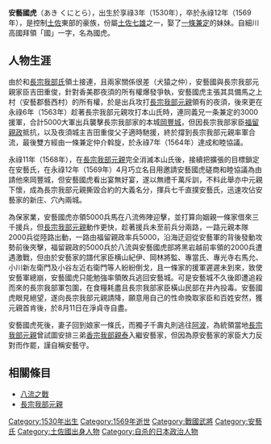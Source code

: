 '''安藝國虎'''（あき くにとら），出生於享祿3年（1530年），卒於永祿12年（1569年），是控制[[土佐|土佐]]東部的豪族，份屬[[土佐七雄|土佐七雄]]之一，娶了[[一條兼定|一條兼定]]的妹妹。自細川高國拜領「國」一字，名為國虎。

==人物生涯==
由於和[[長宗我部氏|長宗我部氏]]領土接連，且兩家關係很差（犬猿之仲），安藝國與長宗我部元親家臣吉田重俊，針對香美郡夜須的所有權爆發爭執，安藝國虎主張其具備馬之上村（安藝郡藝西村）的所有權，於是出兵攻打[[長宗我部元親|長宗我部元親]]領有的夜須，後來更在永祿6年（1563年）趁著長宗我部元親攻打本山氏時，連同義兄一条兼定的3000援軍，合計5000大軍出兵襲擊長宗我部家的本城[[岡豐城|岡豐城]]，但因長宗我部家臣[[福留親政|福留親政]]抵抗，以及夜須城主吉田重俊父子適時馳援，終於撐到長宗我部元親率軍合流，最後雙方經由一條兼定仲介斡旋，於永祿7年（1564年）達成和睦協議。

永祿11年（1568年），在[[長宗我部元親|長宗我部元親]]完全消滅本山氏後，接續把擴張的目標鎖定在安藝氏，在永祿12年（1569年）4月巧立名目用邀請安藝國虎磋商和睦協議為由請他來岡豐城，但安藝國虎看出宴無好宴，遂以無禮千萬斥訓，不料此舉亦中元親下懷，成為長宗我部元親撕毀合約的大義名分，揮兵七千直撲安藝氏，迅速攻佔安藝家的新庄、穴內兩城。

為保家業，安藝國虎亦領5000兵馬在八流佈陣迎擊，並打算向姻親一條家借來三千援兵，但[[長宗我部元親|長宗我部元親]]動作更快，趁著援兵未至前兵分兩路，一路元親本隊2000兵從陸路出動，一路由福留親政率兵5000，沿海迂迴從安藝軍的背後發動攻勢前後夾擊，福留親政的5000兵於八流與安藝國虎部將黑岩越前率領的2000兵遭遇激戰，但由於安藝家的譜代家臣横山紀伊、岡林將監、專當氏、專光寺右馬允、小川新左衛門及小谷左近右衛門等人紛紛倒戈，且一條家的援軍遲遲未到來，致使安藝軍總崩，安藝國虎只能勉強率領敗兵逃回安藝城。可是安藝城不久後即遭追殺而來的長宗我部軍包圍，在食糧耗盡且長宗我部家臣橫山民部在井內投毒。安藝國虎眼見絕望，遂向長宗我部元親請降，願意用自己的性命換取家臣和百姓安然，獲元親首肯後，於8月11日在淨貞寺自盡。

安藝國虎死後，妻子回到娘家一條氏，而獨子千壽丸則逃往[[阿波|阿波]]，為統領當地[[長宗我部元親|長宗我部元親]]曾試圖安排三弟[[香宗我部親泰|香宗我部親泰]]入繼安藝家，但因為原安藝家的家臣大力反對而作罷，謹自稱安藝守。

==相關條目==
*[[八流之戰|八流之戰]]
*[[長宗我部元親|長宗我部元親]]

[[Category:1530年出生|Category:1530年出生]]
[[Category:1569年逝世|Category:1569年逝世]]
[[Category:戰國武將|Category:戰國武將]]
[[Category:安藝氏|Category:安藝氏]]
[[Category:土佐國出身人物|Category:土佐國出身人物]]
[[Category:自杀的日本政治人物|Category:自杀的日本政治人物]]